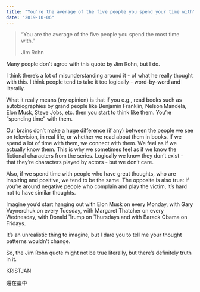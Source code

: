 ```yaml
---
title: "You’re the average of the five people you spend your time with"
date: "2019-10-06"
---
```


> “You are the average of the five people you spend the most time with.”
> 
> Jim Rohn

Many people don’t agree with this quote by Jim Rohn, but I do.

I think there’s a lot of misunderstanding around it - of what he really thought with this. I think people tend to take it too logically - word-by-word and literally.

What it really means (my opinion) is that if you e.g., read books such as autobiographies by grand people like Benjamin Franklin, Nelson Mandela, Elon Musk, Steve Jobs, etc. then you start to think like them. You’re “spending time” with them.

Our brains don’t make a huge difference (if any) between the people we see on television, in real life, or whether we read about them in books. If we spend a lot of time with them, we connect with them. We feel as if we actually know them. This is why we sometimes feel as if we know the fictional characters from the series. Logically we know they don’t exist - that they’re characters played by actors - but we don’t care.

Also, if we spend time with people who have great thoughts, who are inspiring and positive, we tend to be the same. The opposite is also true: if you’re around negative people who complain and play the victim, it’s hard not to have similar thoughts.

Imagine you’d start hanging out with Elon Musk on every Monday, with Gary Vaynerchuk on every Tuesday, with Margaret Thatcher on every Wednesday, with Donald Trump on Thursdays and with Barack Obama on Fridays.

It’s an unrealistic thing to imagine, but I dare you to tell me your thought patterns wouldn’t change.

So, the Jim Rohn quote might not be true literally, but there’s definitely truth in it.

KRISTJAN

還在臺中
